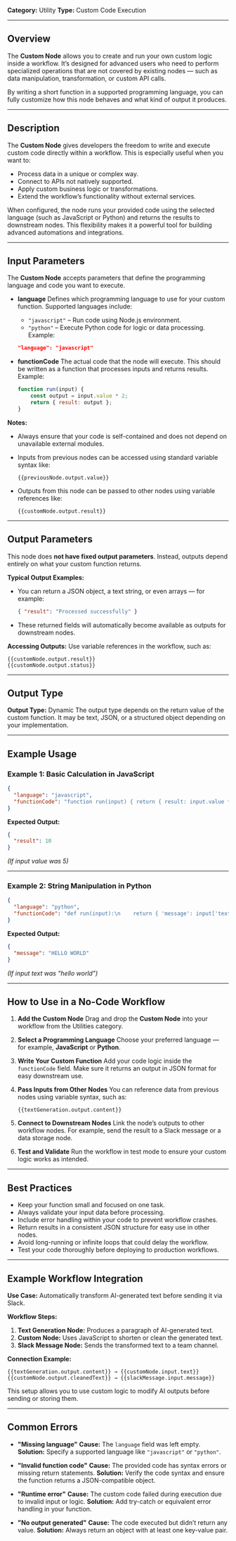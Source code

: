 
**Category:** Utility
**Type:** Custom Code Execution

---

## Overview

The **Custom Node** allows you to create and run your own custom logic inside a workflow.
It’s designed for advanced users who need to perform specialized operations that are not covered by existing nodes — such as data manipulation, transformation, or custom API calls.

By writing a short function in a supported programming language, you can fully customize how this node behaves and what kind of output it produces.

---

## Description

The **Custom Node** gives developers the freedom to write and execute custom code directly within a workflow.
This is especially useful when you want to:

* Process data in a unique or complex way.
* Connect to APIs not natively supported.
* Apply custom business logic or transformations.
* Extend the workflow’s functionality without external services.

When configured, the node runs your provided code using the selected language (such as JavaScript or Python) and returns the results to downstream nodes.
This flexibility makes it a powerful tool for building advanced automations and integrations.

---

## Input Parameters

The **Custom Node** accepts parameters that define the programming language and code you want to execute.

* **language** 
  Defines which programming language to use for your custom function.
  Supported languages include:

  * `"javascript"` – Run code using Node.js environment.
  * `"python"` – Execute Python code for logic or data processing.
    Example:

  ```json
  "language": "javascript"
  ```

* **functionCode**
  The actual code that the node will execute. This should be written as a function that processes inputs and returns results.
  Example:

  ```javascript
  function run(input) {
      const output = input.value * 2;
      return { result: output };
  }
  ```

**Notes:**

* Always ensure that your code is self-contained and does not depend on unavailable external modules.
* Inputs from previous nodes can be accessed using standard variable syntax like:

  ```
  {{previousNode.output.value}}
  ```
* Outputs from this node can be passed to other nodes using variable references like:

  ```
  {{customNode.output.result}}
  ```

---

## Output Parameters

This node does **not have fixed output parameters**.
Instead, outputs depend entirely on what your custom function returns.

**Typical Output Examples:**

* You can return a JSON object, a text string, or even arrays — for example:

  ```json
  { "result": "Processed successfully" }
  ```
* These returned fields will automatically become available as outputs for downstream nodes.

**Accessing Outputs:**
Use variable references in the workflow, such as:

```
{{customNode.output.result}}
{{customNode.output.status}}
```

---

## Output Type

**Output Type:** Dynamic
The output type depends on the return value of the custom function.
It may be text, JSON, or a structured object depending on your implementation.

---

## Example Usage

### Example 1: Basic Calculation in JavaScript

```json
{
  "language": "javascript",
  "functionCode": "function run(input) { return { result: input.value * 2 }; }"
}
```

**Expected Output:**

```json
{
  "result": 10
}
```

*(If input value was 5)*

---

### Example 2: String Manipulation in Python

```json
{
  "language": "python",
  "functionCode": "def run(input):\n    return { 'message': input['text'].upper() }"
}
```

**Expected Output:**

```json
{
  "message": "HELLO WORLD"
}
```

*(If input text was “hello world”)*

---

## How to Use in a No-Code Workflow

1. **Add the Custom Node**
   Drag and drop the **Custom Node** into your workflow from the Utilities category.

2. **Select a Programming Language**
   Choose your preferred language — for example, **JavaScript** or **Python**.

3. **Write Your Custom Function**
   Add your code logic inside the `functionCode` field. Make sure it returns an output in JSON format for easy downstream use.

4. **Pass Inputs from Other Nodes**
   You can reference data from previous nodes using variable syntax, such as:

   ```
   {{textGeneration.output.content}}
   ```

5. **Connect to Downstream Nodes**
   Link the node’s outputs to other workflow nodes. For example, send the result to a Slack message or a data storage node.

6. **Test and Validate**
   Run the workflow in test mode to ensure your custom logic works as intended.

---

## Best Practices

* Keep your function small and focused on one task.
* Always validate your input data before processing.
* Include error handling within your code to prevent workflow crashes.
* Return results in a consistent JSON structure for easy use in other nodes.
* Avoid long-running or infinite loops that could delay the workflow.
* Test your code thoroughly before deploying to production workflows.

---

## Example Workflow Integration

**Use Case:** Automatically transform AI-generated text before sending it via Slack.

**Workflow Steps:**

1. **Text Generation Node:** Produces a paragraph of AI-generated text.
2. **Custom Node:** Uses JavaScript to shorten or clean the generated text.
3. **Slack Message Node:** Sends the transformed text to a team channel.

**Connection Example:**

```
{{textGeneration.output.content}} → {{customNode.input.text}}
{{customNode.output.cleanedText}} → {{slackMessage.input.message}}
```

This setup allows you to use custom logic to modify AI outputs before sending or storing them.

---

## Common Errors

* **"Missing language"**
  **Cause:** The `language` field was left empty.
  **Solution:** Specify a supported language like `"javascript"` or `"python"`.

* **"Invalid function code"**
  **Cause:** The provided code has syntax errors or missing return statements.
  **Solution:** Verify the code syntax and ensure the function returns a JSON-compatible object.

* **"Runtime error"**
  **Cause:** The custom code failed during execution due to invalid input or logic.
  **Solution:** Add try-catch or equivalent error handling in your function.

* **"No output generated"**
  **Cause:** The code executed but didn’t return any value.
  **Solution:** Always return an object with at least one key-value pair.



